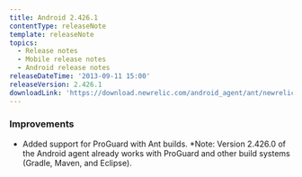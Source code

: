 ```yaml
---
title: Android 2.426.1
contentType: releaseNote
template: releaseNote
topics:
  - Release notes
  - Mobile release notes
  - Android release notes
releaseDateTime: '2013-09-11 15:00'
releaseVersion: 2.426.1
downloadLink: 'https://download.newrelic.com/android_agent/ant/newrelic-android-2.426.1.zip'
---
```


### Improvements

* Added support for ProGuard with Ant builds. \*Note: Version 2.426.0 of the Android agent already works with ProGuard and other build systems (Gradle, Maven, and Eclipse).
